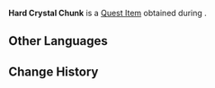 {{Item Infobox
|id           = 100743
|image        = Item_Crystal Chunk.png
|type         = Quest Items
|description  = An uncut crystal. Most people could throw everything they have at it and still barely leave a scratch.
|source1      = Obtained during [[Strength Training]]
|quest        = Strength Training
|related_type = Variant
|related_item = Crystal Chunk
}}
'''Hard Crystal Chunk''' is a [[Quest Item]] obtained during {{Quest|Strength Training}}.

==Other Languages==
{{Other Languages
|default_hidden = 1
|en      = Hard Crystal Chunk
|zhs     = 坚硬的水晶块
|zhs_rm  = Jiānyìng de Shuǐjīng Kuài
|zht     = 堅硬的水晶塊
|zht_rm  = Jiānyìng de Shuǐjīng Kuài
|ja      = 硬い水晶の塊
|ja_rm   = Katai Suishou no Katamari
|ko      = 단단한 수정덩이
|es      = Pedazo de cristal duro
|fr      = Morceau de cristal solide
|ru      = Крепкий обломок кристалла
|th      = Hard Crystal Chunk
|vi      = Mảnh Pha Lê Cứng Cáp
|de      = Harter Brocken Kristall
|id      = Crystal Chunk Keras
|pt      = Pedaço de Cristal Duro
|tr      = Sert Kristal Parçası
|it      = Pezzo di cristallo duro
}}

==Change History==
{{Change History|1.4}}